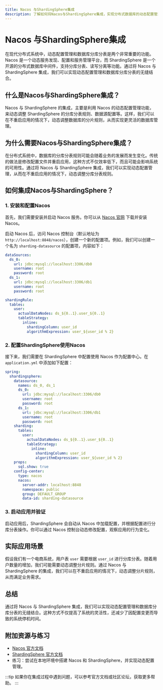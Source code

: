 ```yaml
---
title: Nacos 与ShardingSphere集成
description: 了解如何将Nacos与ShardingSphere集成，实现分布式数据库的动态配置管理与分库分表功能。
---
```


# Nacos 与ShardingSphere集成

在现代分布式系统中，动态配置管理和数据库分库分表是两个非常重要的功能。Nacos 是一个动态服务发现、配置和服务管理平台，而 ShardingSphere 是一个开源的分布式数据库中间件，支持分库分表、读写分离等功能。通过将 Nacos 与 ShardingSphere 集成，我们可以实现动态配置管理和数据库分库分表的无缝结合。

## 什么是Nacos与ShardingSphere集成？

Nacos 与 ShardingSphere 的集成，主要是利用 Nacos 的动态配置管理功能，来动态调整 ShardingSphere 的分库分表规则、数据源配置等。这样，我们可以在不重启应用的情况下，动态调整数据库的分片规则，从而实现更灵活的数据库管理。

## 为什么需要Nacos与ShardingSphere集成？

在分布式系统中，数据库的分库分表规则可能会随着业务的发展而发生变化。传统的做法是修改配置文件并重启应用，这种方式不仅效率低下，而且可能会影响系统的可用性。通过将 Nacos 与 ShardingSphere 集成，我们可以实现动态配置管理，从而在不重启应用的情况下，动态调整分库分表规则。

## 如何集成Nacos与ShardingSphere？

### 1. 安装和配置Nacos

首先，我们需要安装并启动 Nacos 服务。你可以从 [Nacos 官网](https://nacos.io/) 下载并安装 Nacos。

启动 Nacos 后，访问 Nacos 控制台（默认地址为 `http://localhost:8848/nacos`），创建一个新的配置项。例如，我们可以创建一个名为 `sharding-datasource` 的配置项，内容如下：

```yaml
dataSources:
  ds_0:
    url: jdbc:mysql://localhost:3306/db0
    username: root
    password: root
  ds_1:
    url: jdbc:mysql://localhost:3306/db1
    username: root
    password: root

shardingRule:
  tables:
    user:
      actualDataNodes: ds_${0..1}.user_${0..1}
      tableStrategy:
        inline:
          shardingColumn: user_id
          algorithmExpression: user_${user_id % 2}
```

### 2. 配置ShardingSphere使用Nacos

接下来，我们需要在 ShardingSphere 中配置使用 Nacos 作为配置中心。在 `application.yml` 中添加如下配置：

```yaml
spring:
  shardingsphere:
    datasource:
      names: ds_0, ds_1
      ds_0:
        url: jdbc:mysql://localhost:3306/db0
        username: root
        password: root
      ds_1:
        url: jdbc:mysql://localhost:3306/db1
        username: root
        password: root
    sharding:
      tables:
        user:
          actualDataNodes: ds_${0..1}.user_${0..1}
          tableStrategy:
            inline:
              shardingColumn: user_id
              algorithmExpression: user_${user_id % 2}
    props:
      sql.show: true
    config-center:
      type: nacos
      nacos:
        server-addr: localhost:8848
        namespace: public
        group: DEFAULT_GROUP
        data-id: sharding-datasource
```

### 3. 启动应用并验证

启动应用后，ShardingSphere 会自动从 Nacos 中加载配置，并根据配置进行分库分表操作。你可以通过 Nacos 控制台动态修改配置，观察应用的行为变化。

## 实际应用场景

假设我们有一个电商系统，用户表 `user` 需要根据 `user_id` 进行分库分表。随着用户数量的增加，我们可能需要动态调整分片规则。通过 Nacos 与 ShardingSphere 的集成，我们可以在不重启应用的情况下，动态调整分片规则，从而满足业务需求。

## 总结

通过将 Nacos 与 ShardingSphere 集成，我们可以实现动态配置管理和数据库分库分表的无缝结合。这种方式不仅提高了系统的灵活性，还减少了因配置变更而导致的系统停机时间。

## 附加资源与练习

- [Nacos 官方文档](https://nacos.io/zh-cn/docs/what-is-nacos.html)
- [ShardingSphere 官方文档](https://shardingsphere.apache.org/document/current/cn/overview/)
- 练习：尝试在本地环境中搭建 Nacos 和 ShardingSphere，并实现动态配置管理。

:::tip
如果你在集成过程中遇到问题，可以参考官方文档或社区论坛，获取更多帮助。
:::
